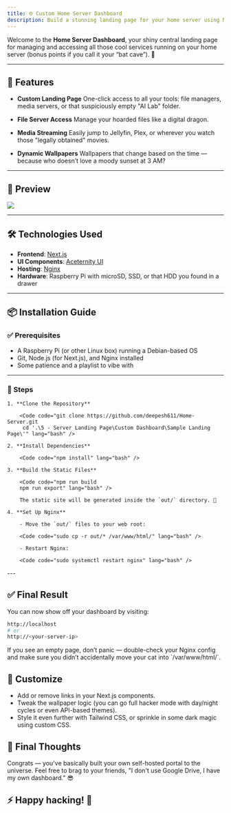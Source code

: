 ```yaml
---
title: 🌐 Custom Home Server Dashboard
description: Build a stunning landing page for your home server using Next.js, Nginx, and a dash of creative flair.
---
```




Welcome to the **Home Server Dashboard**, your shiny central landing page for managing and accessing all those cool services running on your home server (bonus points if you call it your “bat cave”). 🦇

---

## 🚀 Features

- **Custom Landing Page**
  One-click access to all your tools: file managers, media servers, or that suspiciously empty "AI Lab" folder.

- **File Server Access**
  Manage your hoarded files like a digital dragon.

- **Media Streaming**
  Easily jump to Jellyfin, Plex, or wherever you watch those "legally obtained" movies.

- **Dynamic Wallpapers**
  Wallpapers that change based on the time — because who doesn’t love a moody sunset at 3 AM?

---

## 🎨 Preview

<img src="https://raw.githubusercontent.com/deepesh611/Home-Server/refs/heads/main/5%20-%20Server%20Landing%20Page/Custom%20Dashboard/Sample%20Landing%20Page/public/assets/LandingPage.png" />

---

## 🛠️ Technologies Used

- **Frontend**: [Next.js](https://nextjs.org/)
- **UI Components**: [Aceternity UI](https://ui.aceternity.com/)
- **Hosting**: [Nginx](https://nginx.org/en/)
- **Hardware**: Raspberry Pi with microSD, SSD, or that HDD you found in a drawer

---

## 📦 Installation Guide

### ✅ Prerequisites

- A Raspberry Pi (or other Linux box) running a Debian-based OS
- Git, Node.js (for Next.js), and Nginx installed
- Some patience and a playlist to vibe with

---

### 🔧 Steps
<Steps>

    1. **Clone the Repository**

        <Code code="git clone https://github.com/deepesh611/Home-Server.git
         cd '.\5 - Server Landing Page\Custom Dashboard\Sample Landing Page\'" lang="bash" />

    2. **Install Dependencies**

        <Code code="npm install" lang="bash" />

    3. **Build the Static Files**

        <Code code="npm run build
        npm run export" lang="bash" />

        The static site will be generated inside the `out/` directory. 🎉

    4. **Set Up Nginx**

        - Move the `out/` files to your web root:

        <Code code="sudo cp -r out/* /var/www/html/" lang="bash" />

        - Restart Nginx:

        <Code code="sudo systemctl restart nginx" lang="bash" />

</Steps>
---

## ✅ Final Result

You can now show off your dashboard by visiting:

```bash
http://localhost
# or
http://<your-server-ip>
```

<Aside type="note"> If you see an empty page, don’t panic — double-check your Nginx config and make sure you didn’t accidentally move your cat into `/var/www/html/`. </Aside>

## 📁 Customize

- Add or remove links in your Next.js components.
- Tweak the wallpaper logic (you can go full hacker mode with day/night cycles or even API-based themes).
- Style it even further with Tailwind CSS, or sprinkle in some dark magic using custom CSS.

## 💬 Final Thoughts

Congrats — you've basically built your own self-hosted portal to the universe.
Feel free to brag to your friends, "I don't use Google Drive, I have my own dashboard." 😎

## ⚡ Happy hacking! 🚀